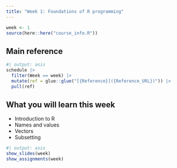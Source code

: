 ```yaml
---
title: "Week 1: Foundations of R programming"
---
```


```r
week <- 1
source(here::here("course_info.R"))
```

## Main reference

```r
#| output: asis
schedule |>
  filter(Week == week) |>
  mutate(ref = glue::glue("[{Reference}]({Reference_URL})")) |>
  pull(ref)
```

## What you will learn this week

* Introduction to R
* Names and values
* Vectors
* Subsetting

```r
#| output: asis
show_slides(week)
show_assignments(week)
```
